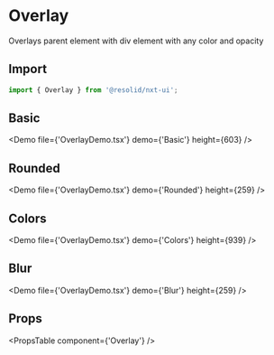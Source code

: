 # Overlay

Overlays parent element with div element with any color and opacity

## Import

```javascript
import { Overlay } from '@resolid/nxt-ui';
```

## Basic

<Demo file={'OverlayDemo.tsx'} demo={'Basic'} height={603} />

## Rounded

<Demo file={'OverlayDemo.tsx'} demo={'Rounded'} height={259} />

## Colors

<Demo file={'OverlayDemo.tsx'} demo={'Colors'} height={939} />

## Blur

<Demo file={'OverlayDemo.tsx'} demo={'Blur'} height={259} />

## Props

<PropsTable component={'Overlay'} />
